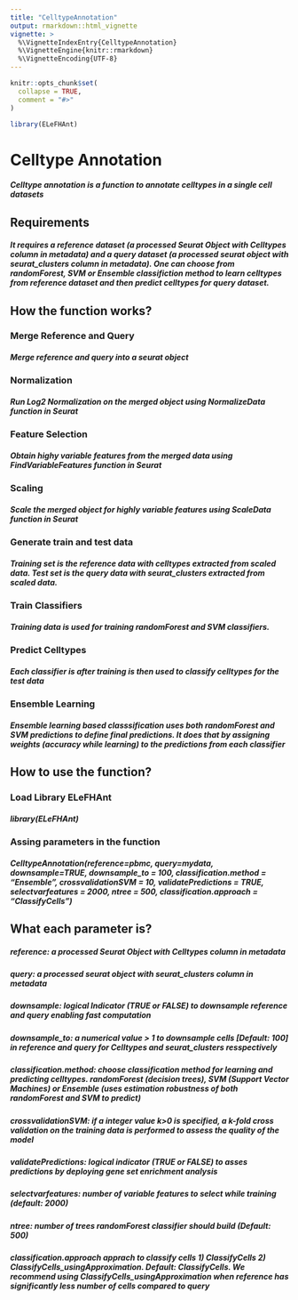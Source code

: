 ```yaml
---
title: "CelltypeAnnotation"
output: rmarkdown::html_vignette
vignette: >
  %\VignetteIndexEntry{CelltypeAnnotation}
  %\VignetteEngine{knitr::rmarkdown}
  %\VignetteEncoding{UTF-8}
---
```


```r
knitr::opts_chunk$set(
  collapse = TRUE,
  comment = "#>"
)
```

```r
library(ELeFHAnt)
```
# Celltype Annotation
##### Celltype annotation is a function to annotate celltypes in a single cell datasets

## Requirements
##### It requires a reference dataset (a processed Seurat Object with Celltypes column in metadata) and a query dataset (a processed seurat object with seurat_clusters column in metadata). One can choose from randomForest, SVM or Ensemble classifiction method to learn celltypes from reference dataset and then predict celltypes for query dataset.

## How the function works?
### Merge Reference and Query
##### Merge reference and query into a seurat object
### Normalization
##### Run Log2 Normalization on the merged object using NormalizeData function in Seurat
### Feature Selection
##### Obtain highy variable features from the merged data using FindVariableFeatures function in Seurat
### Scaling
##### Scale the merged object for highly variable features using ScaleData function in Seurat
### Generate train and test data
##### Training set is the reference data with celltypes extracted from scaled data. Test set is the query data with seurat_clusters extracted from scaled data.
### Train Classifiers
##### Training data is used for training randomForest and SVM classifiers.
### Predict Celltypes
##### Each classifier is after training is then used to classify celltypes for the test data
### Ensemble Learning
##### Ensemble learning based classsification uses both randomForest and SVM predictions to define final predictions. It does that by assigning weights (accuracy while learning) to the predictions from each classifier

## How to use the function?
### Load Library ELeFHAnt
##### library(ELeFHAnt)
### Assing parameters in the function
##### CelltypeAnnotation(reference=pbmc, query=mydata, downsample=TRUE, downsample_to = 100, classification.method = "Ensemble", crossvalidationSVM = 10, validatePredictions = TRUE, selectvarfeatures = 2000, ntree = 500, classification.approach = "ClassifyCells")
## What each parameter is?
##### reference: a processed Seurat Object with Celltypes column in metadata
##### query: a processed seurat object with seurat_clusters column in metadata
##### downsample: logical Indicator (TRUE or FALSE) to downsample reference and query enabling fast computation
##### downsample_to: a numerical value > 1 to downsample cells [Default: 100] in reference and query for Celltypes and seurat_clusters resspectively
##### classification.method: choose classification method for learning and predicting celltypes. randomForest (decision trees), SVM (Support Vector Machines) or Ensemble (uses estimation robustness of both randomForest and SVM to predict)
##### crossvalidationSVM: if a integer value k>0 is specified, a k-fold cross validation on the training data is performed to assess the quality of the model
##### validatePredictions: logical indicator (TRUE or FALSE) to asses predictions by deploying gene set enrichment analysis
##### selectvarfeatures: number of variable features to select while training (default: 2000)
##### ntree: number of trees randomForest classifier should build (Default: 500)
##### classification.approach apprach to classify cells 1) ClassifyCells 2) ClassifyCells_usingApproximation. Default: ClassifyCells. We recommend using ClassifyCells_usingApproximation when reference has significantly less number of cells compared to query